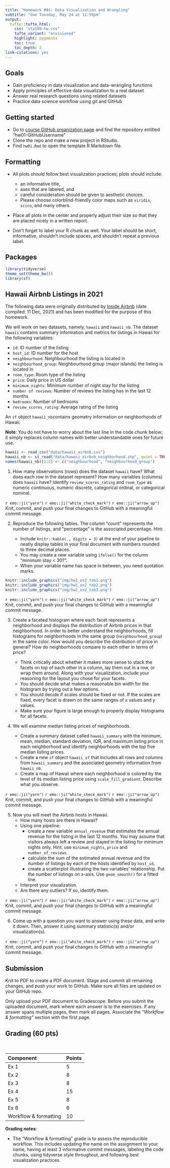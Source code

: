 ```yaml
---
title: "Homework #01: Data Visualization and Wrangling"
subtitle: "due Tuesday, May 24 at 11:59pm"
output: 
  tufte::tufte_html:
    css: "sta199-hw.css"
    tufte_variant: "envisioned"
    highlight: pygments
    toc: true
    toc_depth: 2
link-citations: yes
---
```


## Goals

-   Gain proficiency in data visualization and data-wrangling functions
-   Apply principles of effective data visualization to a real dataset
-   Answer real research questions using related datasets
-   Practice data science workflow using git and GitHub

## Getting started

- Go to [course GitHub organization page](https://github.com/sta199-summer22) and find the repository entitled "hw01-GitHubUsername"
- Clone the repo and make a new project in RStudio. 
- Find `hw01.Rmd` to open the template R Markdown file. 

## Formatting 

- All plots should follow best visualization practices; plots should include:

  - an informative title, 
  - axes that are labeled, and 
  - careful consideration should be given to aesthetic choices.
  - Please choose colorblind-friendly color maps such as `viridis`, `scico`, and many others.

- Place all plots in the center and properly adjust their size so that they are placed nicely in a written report. 

- Don’t forget to label your R chunk as well. Your label should be short, informative, shouldn’t include spaces, and shouldn’t repeat a previous label.

## Packages 

```r
library(tidyverse)
theme_set(theme_bw())
library(sf)
```

## Hawaii Airbnb Listings in 2021

The following data were originally distributed by [Inside Airbnb](http://insideairbnb.com/get-the-data) (date compiled: 11 Dec, 2021) and has been modified for the purpose of this homework.

We will work on two datasets, namely, `hawaii` and `hawaii_nb`. The dataset `hawaii` contains summary information and metrics for listings in Hawaii for the following variables: 

- `id`: ID number of the listing
- `host_id`: ID number for the host 
- `neighbourhood`: Neighbourhood the listing is located in
- `neighbourhood_group`: Neighbourhood group (major islands) the listing is located in
- `room_type`: Room type of the listing 
- `price`: Daily price in US dollar 
- `minimum_nights`: Minimum number of night stay for the listing
- `number of reviews`: Number of reviews the listing has in the last 12 months
- `bedrooms`: Number of bedrooms
- `review_scores_rating`: Average rating of the listing 

An `sf` object `hawaii_nb`contains geometry information on neighborhoods of Hawaii. 

**Note**: You do not have to worry about the last line in the code chunk below; 
it simply replaces column names with better understandable ones for future use. 

```r
hawaii <- read_csv("data/hawaii_airbnb.csv")
hawaii_nb <- st_read("data/hawaii_airbnb_neighborhood.shp", quiet = TRUE)
names(hawaii_nb)[1:2] <- c("neighbourhood", "neighbourhood_group")
```

1. How many observations (rows) does the dataset `hawaii` have? What does each row in the dataset represent? How many variables (columns) does `hawaii` have? Identify `review_scores_rating` and `room_type` as numeric continuous, numeric discrete, categorical ordinal, or categorical nominal.

::: {.commit}
`r emo::ji("yarn")` `r emo::ji("white_check_mark")` `r emo::ji("arrow_up")` Knit, commit, and push your final changes to GitHub with a meaningful commit message.
:::

2. Reproduce the following tables. The column "count" represents the number of listings, and "percentage" is the associated percentage. Hint: 

    - Include `knitr::kable(., digits = 3)` at the end of your pipeline to neatly display tables in your final document with numbers rounded to three decimal places. 
    - You may create a new variable using `ifelse()` for the column "minimum stay < 30?". 
    - When your variable name has space in between, you need quotation marks. 

```r
knitr::include_graphics("img/hw1_ex2_tab1.png")
knitr::include_graphics("img/hw1_ex2_tab2.png")
knitr::include_graphics("img/hw1_ex2_tab3.png")
```

::: {.commit}
`r emo::ji("yarn")` `r emo::ji("white_check_mark")` `r emo::ji("arrow_up")` Knit, commit, and push your final changes to GitHub with a meaningful commit message.
:::

3. Create a faceted histogram where each facet represents a neighborhood and displays the distribution of Airbnb prices in that neighborhood. In order to better understand the neighborhoods, fill histograms for neighborhoods in the same group (`neighbourhood_group`) in the same color. How would you describe the distribution of price in general? How do neighborhoods compare to each other in terms of price? 

    - Think critically about whether it makes more sense to stack the facets on top of each other in a column, lay them out in a row, or wrap them around. Along with your visualization, include your reasoning for the layout you chose for your facets. 
    - You should decide what makes a reasonable bin width for the histogram by trying out a few options.
    - You should decide if scales should be fixed or not. If the scales are fixed, every facet is drawn on the same ranges of x values and y values. 
    - Make sure your figure is large enough to properly display histograms for all facets. 

4. We will examine median listing prices of neighborhoods. 
    - Create a summary dataset called `hawaii_summary` with the minimum, mean, median, standard deviation, IQR, and maximum listing price in each neighborhood and identify neighborhoods with the top five median listing prices.
    - Create a new `sf` object `hawaii_sf` that includes all rows and columns from `hawaii_summary` and the associated geometry information from `hawaii_nb`. 
    - Create a map of Hawaii where each neighborhood is colored by the level of its median listing price using `scale_fill_gradient`. Describe what you observe. 

::: {.commit}
`r emo::ji("yarn")` `r emo::ji("white_check_mark")` `r emo::ji("arrow_up")` Knit, commit, and push your final changes to GitHub with a meaningful commit message.
:::

5. Now you will meet the Airbnb hosts in Hawaii. 
    - How many hosts are there in Hawaii? 
    - Using one pipeline: 
      - create a new variable `annual_revenue` that estimates the annual revenue for the listing in the last 12 months. You may assume that visitors always left a review and stayed in the listing for minimum nights only. Hint: use `minimum_nights`, `price` and `number_of_reviews`. 
      - calculate the sum of the estimated annual revenue and the number of listings by each of the hosts identified by `host_id`.
      - create a scatterplot illustrating the two variables' relationship. Put the number of listings on x-axis. Use `geom_smooth()` for a fitted line. 
    - Interpret your visualization.
    - Are there any outliers? If so, identify them. 

::: {.commit}
`r emo::ji("yarn")` `r emo::ji("white_check_mark")` `r emo::ji("arrow_up")` Knit, commit, and push your final changes to GitHub with a meaningful commit message.
:::

6. Come up with a question you want to answer using these data, and write it down. Then, answer it using summary statistic(s) and/or visualization(s). 

::: {.commit}
`r emo::ji("yarn")` `r emo::ji("white_check_mark")` `r emo::ji("arrow_up")` Knit, commit, and push your final changes to GitHub with a meaningful commit message.
:::

## Submission

Knit to PDF to create a PDF document. Stage and commit all remaining
changes, and push your work to GitHub. Make sure all files are updated
on your GitHub repo.

Only upload your PDF document to Gradescope. Before you submit the
uploaded document, mark where each answer is to the exercises. If any
answer spans multiple pages, then mark all pages. Associate the
*"Workflow & formatting"* section with the first page.

## Grading (60 pts)

<br>

| Component | Points |
|:----------|:-------|
| Ex 1      | 5      |
| Ex 2      | 8      |
| Ex 3      | 8      |
| Ex 4      | 15     |
| Ex 5      | 8      |
| Ex 6      | 6      |
| Workflow & formatting   | 10      |

**Grading notes**:

- The "Workflow & formatting" grade is to assess the reproducible workflow. This includes updating the name on the assignment to your name, having at least 3 informative commit messages, labeling the code chunks, using tidyverse style throughout, and following best visualization practices. 

